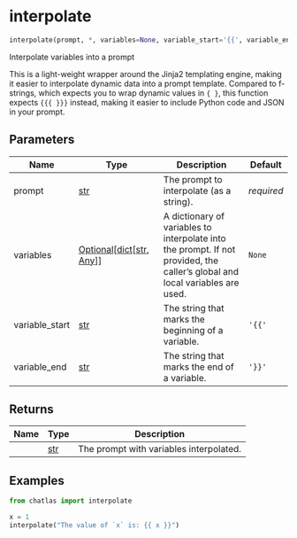 # interpolate { #chatlas.interpolate }

```python
interpolate(prompt, *, variables=None, variable_start='{{', variable_end='}}')
```

Interpolate variables into a prompt

This is a light-weight wrapper around the Jinja2 templating engine, making
it easier to interpolate dynamic data into a prompt template. Compared to
f-strings, which expects you to wrap dynamic values in `{ }`, this function
expects `{{{ }}}` instead, making it easier to include Python code and JSON in
your prompt.

## Parameters {.doc-section .doc-section-parameters}

| Name           | Type                                                                                 | Description                                                                                                                  | Default    |
|----------------|--------------------------------------------------------------------------------------|------------------------------------------------------------------------------------------------------------------------------|------------|
| prompt         | [str](`str`)                                                                         | The prompt to interpolate (as a string).                                                                                     | _required_ |
| variables      | [Optional](`typing.Optional`)\[[dict](`dict`)\[[str](`str`), [Any](`typing.Any`)\]\] | A dictionary of variables to interpolate into the prompt. If not provided, the caller's global and local variables are used. | `None`     |
| variable_start | [str](`str`)                                                                         | The string that marks the beginning of a variable.                                                                           | `'{{'`     |
| variable_end   | [str](`str`)                                                                         | The string that marks the end of a variable.                                                                                 | `'}}'`     |

## Returns {.doc-section .doc-section-returns}

| Name   | Type         | Description                             |
|--------|--------------|-----------------------------------------|
|        | [str](`str`) | The prompt with variables interpolated. |

## Examples {.doc-section .doc-section-examples}

```python
from chatlas import interpolate

x = 1
interpolate("The value of `x` is: {{ x }}")
```